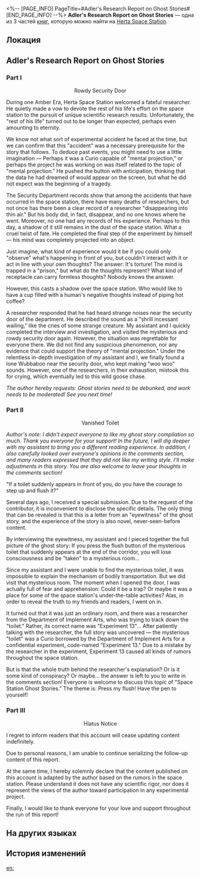 <%-- [PAGE_INFO]
PageTitle=#Adler's Research Report on Ghost Stories#
[END_PAGE_INFO] --%>
{{Дополнить}}
{{Книга Инфобокс
|id           = 171
|partIds      = 190367;190368;190369
|Название     = 
|Изображение  = Журнал с КСГ.png
|Мир          = Herta Space Station
|Томов        = 3
|Автор        = <!--нужно добавить-->
|Описание     = The research report written by Adler, a member of the Department of Implement Arts. It records all kinds of ghost stories of the Herta Space Station.
|Том1         = {{tx}}
|Источник1    = {{tx|Отсутствует источник}}
|Том2         = {{tx}}
|Источник2    = {{tx|Отсутствует источник}}
|Том3         = {{tx}}
|Источник3    = {{tx|Отсутствует источник}}
|Персонажи    = Herta
|Фракции      = 
}}
'''Adler's Research Report on Ghost Stories''' — одна из 3 частей [[Книги|книг]], которую можно найти на [[Herta Space Station]].

==Локация==
{{Отметка карты|<!--название карты-->|<!--id отметки-->}}

==Adler's Research Report on Ghost Stories==
===Part I===
<div align="center">Rowdy Security Door</div>

During one Amber Era, Herta Space Station welcomed a fateful researcher. He quietly made a vow to devote the rest of his life's effort on the space station to the pursuit of unique scientific research results. Unfortunately, the "rest of his life" turned out to be longer than expected, perhaps even amounting to eternity.

We know not what sort of experimental accident he faced at the time, but we can confirm that this "accident" was a necessary prerequisite for the story that follows. To deduce past events, you might need to use a little imagination &mdash; Perhaps it was a Curio capable of "mental projection," or perhaps the project he was working on was itself related to the topic of "mental projection." He pushed the button with anticipation, thinking that the data he had dreamed of would appear on the screen, but what he did not expect was the beginning of a tragedy.

The Security Department records show that among the accidents that have occurred in the space station, there have many deaths of researchers, but not once has there been a clear record of a researcher "disappearing into thin air." But his body did, in fact, disappear, and no one knows where he went. Moreover, no one had any records of his experience. Perhaps to this day, a shadow of it still remains in the dust of the space station. What a cruel twist of fate. He completed the final step of the experiment by himself &mdash; his mind was completely projected into an object.

Just imagine, what kind of experience would it be if you could only "observe" what's happening in front of you, but couldn't interact with it or act in line with your own thoughts? The answer: It's torture! The mind is trapped in a "prison," but what do the thoughts represent? What kind of receptacle can carry formless thoughts? Nobody knows the answer.

However, this casts a shadow over the space station. Who would like to have a cup filled with a human's negative thoughts instead of piping hot coffee?

A researcher responded that he had heard strange noises near the security door of the department. He described the sound as a "shrill incessant wailing," like the cries of some strange creature. My assistant and I quickly completed the interview and investigation, and visited the mysterious and rowdy security door again. However, the situation was regrettable for everyone there. We did not find any suspicious phenomenon, nor any evidence that could support the theory of "mental projection." Under the relentless in-depth investigation of my assistant and I, we finally found a lone Wubbaboo near the security door, who kept making "woo woo" sounds. However, one of the researchers, in their exhaustion, mistook this for crying, which eventually led to this wild goose chase.

''The author hereby requests: Ghost stories need to be debunked, and work needs to be moderated! See you next time!''

===Part II===
<div align="center">Vanished Toilet</div>

''Author's note: I didn't expect everyone to like my ghost story compilation so much. Thank you everyone for your support! In the future, I will dig deeper with my assistant to bring you a different reading experience. In addition, I also carefully looked over everyone's opinions in the comments section, and many readers expressed that they did not like my writing style. I'll make adjustments in this story. You are also welcome to leave your thoughts in the comments section!''

"If a toilet suddenly appears in front of you, do you have the courage to step up and flush it?"

Several days ago, I received a special submission. Due to the request of the contributor, it is inconvenient to disclose the specific details. The only thing that can be revealed is that this is a letter from an "eyewitness" of the ghost story, and the experience of the story is also novel, never-seen-before content.

By interviewing the eyewitness, my assistant and I pieced together the full picture of the ghost story: If you press the flush button of the mysterious toilet that suddenly appears at the end of the corridor, you will lose consciousness and be "taken" to a mysterious room...

Since my assistant and I were unable to find the mysterious toilet, it was impossible to explain the mechanism of bodily transportation. But we did visit that mysterious room. The moment when I opened the door, I was actually full of fear and apprehension: Could it be a trap? Or maybe it was a place for some of the space station's under-the-table activities? Alas, in order to reveal the truth to my friends and readers, I went on in.

It turned out that it was just an ordinary room, and there was a researcher from the Department of Implement Arts, who was trying to track down the "toilet." Rather, its correct name was "Experiment 13"... After patiently talking with the researcher, the full story was uncovered &mdash; the mysterious "toilet" was a Curio borrowed by the Department of Implement Arts for a confidential experiment, code-named "Experiment 13." Due to a mistake by the researcher in the experiment, Experiment 13 caused all kinds of rumors throughout the space station.

But is that the whole truth behind the researcher's explanation? Or is it some kind of conspiracy? Or maybe... the answer is left to you to write in the comments section! Everyone is welcome to discuss this topic of "Space Station Ghost Stories." The theme is: Press my flush! Have the pen to yourself!

===Part III===
<div align="center">Hiatus Notice</div>

I regret to inform readers that this account will cease updating content indefinitely.

Due to personal reasons, I am unable to continue serializing the follow-up content of this report.

At the same time, I hereby solemnly declare that the content published on this account is adapted by the author based on the rumors in the space station. Please understand it does not have any scientific rigor, nor does it represent the views of the author toward participation in any experimental project.

Finally, I would like to thank everyone for your love and support throughout the run of this report!

==На других языках==
{{На других языках
|en   = Adler's Research Report on Ghost Stories
|zhs  = 阿德勒的怪谈研究报告
|zht  = 阿德勒的怪談研究報告
|ja   = アドラーの怪談研究レポート
|ko   = 아들러의 괴담 연구 보고
|es   = Informe de investigación de Adler sobre historias de fantasmas
|fr   = Rapport de recherche d'Adler sur les histoires de fantômes
|ru   = Доклад Адлера по историям о призраках
|th   = รายงานการวิจัยเรื่องลี้ลับของ Adler
|vi   = Báo Cáo Nghiên Cứu Của Adler Về Chuyện Lạ
|de   = Adlers Forschungsbericht zu Geistergeschichten
|id   = Laporan Penelitian Kisah Misteri Adler
|pt   = Relatório de Pesquisa de Adler sobre Histórias de Fantasmas
}}

==История изменений==
{{История изменений|3.5}}

[[en:]]
